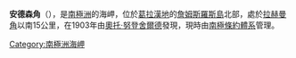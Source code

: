 {{expand|time=2014-01-02T17:25:26+00:00}}
{{unreferenced|time=2014-01-02T17:25:26+00:00}}
{{Coord|63|54|S|57|46|W|source:GNIS|display=title}}

'''安德森角'''（{{lang-en|Andreassen Point}}），是[[南極洲|南極洲]]的海岬，位於[[葛拉漢地|葛拉漢地]]的[[詹姆斯羅斯島|詹姆斯羅斯島]]北部，處於[[拉赫曼角|拉赫曼角]]以南15公里，在1903年由[[奧托·努登舍爾德|奧托·努登舍爾德]]發現，現時由[[南極條約體系|南極條約體系]]管理。

{{DEFAULTSORT:Andreassen Point}}
[[Category:南極洲海岬|Category:南極洲海岬]]


{{JamesRossIsland-geo-stub}}